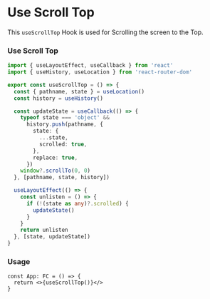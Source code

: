 # Use Scroll Top

This `useScrollTop` Hook is used for
Scrolling the screen to the Top.

### Use Scroll Top

```ts filename="useScrollTop.ts" copy
import { useLayoutEffect, useCallback } from 'react'
import { useHistory, useLocation } from 'react-router-dom'

export const useScrollTop = () => {
  const { pathname, state } = useLocation()
  const history = useHistory()

  const updateState = useCallback(() => {
    typeof state === 'object' &&
      history.push(pathname, {
        state: {
          ...state,
          scrolled: true,
        },
        replace: true,
      })
    window?.scrollTo(0, 0)
  }, [pathname, state, history])

  useLayoutEffect(() => {
    const unlisten = () => {
      if (!(state as any)?.scrolled) {
        updateState()
      }
    }
    return unlisten
  }, [state, updateState])
}
```

### Usage

```tsx filename="App.tsx" copy
const App: FC = () => {
  return <>{useScrollTop()}</>
}
```
